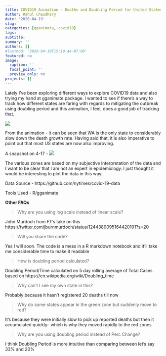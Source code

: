 ```yaml
---
title: COVID19 Animation - Deaths and Doubling Period for United States States
author: Rahul Chaudhary
date: '2020-04-19'
slug: 
categories: [gganimate, covid19]
tags:
subtitle: 
summary: ''
authors: []
#lastmod: '2020-04-19T15:19:44-07:00'
featured: no
image:
  caption: ''
  focal_point: ''
  preview_only: no
projects: []
---
```



Lately I've been exploring different ways to explore COVID19 data and also trying my hand at gganimate package. I wanted to see if there's a way to track how different states are faring with regards to mitigating the outbreak using doubling period and this animation, I feel, does a good job of tracking that.

![](/blog/2020-04-19-test_files/usa_april18.gif)

From the animation - it can be seen that WA is the only state to considerably slow down the death growth rate. Having said that, it is also imperative to point out that most US states are now also improving.

A snapshot on 4-17 - ![](/blog/2020-04-19-test_files/Screen Shot 2020-04-18 at 4.24.47 PM.png)


The various zones are based on my subjective interpretation of the data and I want to be clear that I am not an expert in epidemiology. I just thought it would be interesting to plot the data in this way.

Data Source - https://github.com/nytimes/covid-19-data

Tools Used - R/gganimate

**Other FAQs**

> Why are you using log scale instead of linear scale?

John Murdoch from FT's take on this https://twitter.com/jburnmurdoch/status/1244380095164420101?s=20


> Will you share the code?

Yes I will soon. The code is a mess in a R markdown notebook and it’ll take me considerable time to make it readable


> How is doubling period calculated?

Doubling Period/Time calculated on 5 day rolling average of Total Cases based on https://en.wikipedia.org/wiki/Doubling_time


> Why can’t I see my own state in this?

Probably because it hasn’t registered 20 deaths till now


> Why do some states appear in the green zone but suddenly move to red?

It’s because they were initially slow to pick up reported deaths but then it accumulated quickly-- which is why they moved rapidly to the red zones


> Why are you using doubling period instead of Perc Change?

I think Doubling Period is more intuitive than comparing between let’s say 33% and 20%
